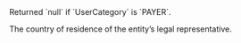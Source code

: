 <ResponseField name="LegalRepresentativeCountryOfResidence" type="string" >    
Returned `null` if `UserCategory` is `PAYER`.  

The country of residence of the entity’s legal representative.

</ResponseField>